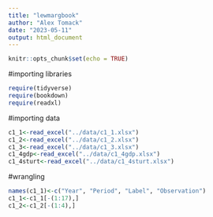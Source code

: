 ```yaml
---
title: "lewmargbook"
author: "Alex Tomack"
date: "2023-05-11"
output: html_document
---
```


```r
knitr::opts_chunk$set(echo = TRUE)
```

#importing libraries
```r
require(tidyverse)
require(bookdown)
require(readxl)
```

#importing data
```r
c1_1<-read_excel("../data/c1_1.xlsx")
c1_2<-read_excel("../data/c1_2.xlsx")
c1_3<-read_excel("../data/c1_3.xlsx")
c1_4gdp<-read_excel("../data/c1_4gdp.xlsx")
c1_4sturt<-read_excel("../data/c1_4sturt.xlsx")
```

#wrangling
```r
names(c1_1)<-c("Year", "Period", "Label", "Observation")
c1_1<-c1_1[-(1:17),]
c1_2<-c1_2[-(1:4),]
```